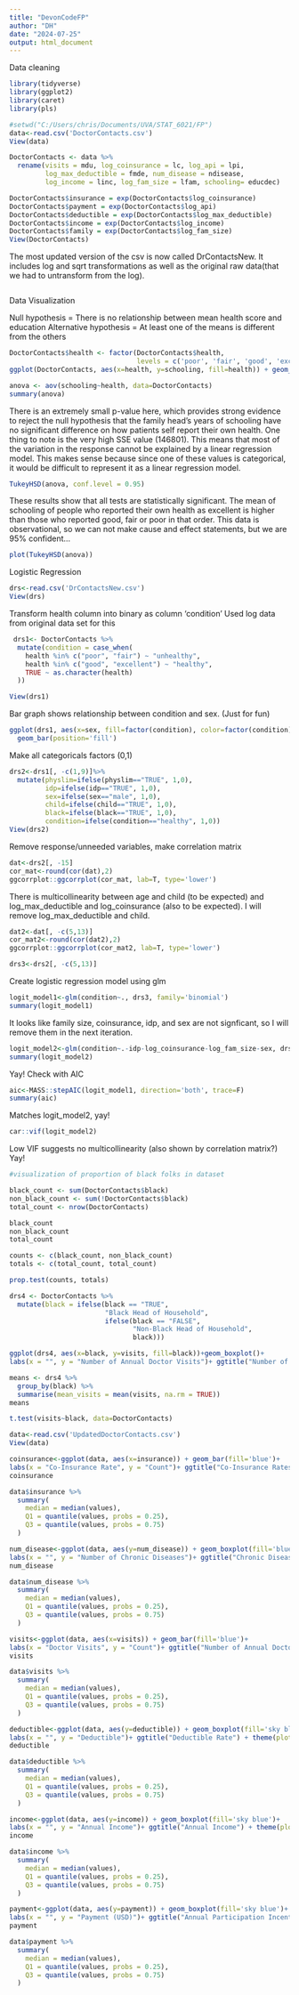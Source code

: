 ```yaml
---
title: "DevonCodeFP"
author: "DH"
date: "2024-07-25"
output: html_document
---
```

Data cleaning
```r
library(tidyverse)
library(ggplot2)
library(caret)
library(pls)
```

```r
#setwd("C:/Users/chris/Documents/UVA/STAT_6021/FP")
data<-read.csv('DoctorContacts.csv')
View(data)
```

```r
DoctorContacts <- data %>%
  rename(visits = mdu, log_coinsurance = lc, log_api = lpi,
         log_max_deductible = fmde, num_disease = ndisease,
         log_income = linc, log_fam_size = lfam, schooling= educdec)
```

```r
DoctorContacts$insurance = exp(DoctorContacts$log_coinsurance)
DoctorContacts$payment = exp(DoctorContacts$log_api)
DoctorContacts$deductible = exp(DoctorContacts$log_max_deductible)
DoctorContacts$income = exp(DoctorContacts$log_income)
DoctorContacts$family = exp(DoctorContacts$log_fam_size)
View(DoctorContacts)
```
The most updated version of the csv is now called DrContactsNew. It includes
log and sqrt transformations as well as the original raw data(that we had to
untransform from the log).
```r

```
Data Visualization

Null hypothesis = There is no relationship between mean health score and education
Alternative hypothesis = At least one of the means is different from the others

```r
DoctorContacts$health <- factor(DoctorContacts$health, 
                                levels = c('poor', 'fair', 'good', 'excellent'))
ggplot(DoctorContacts, aes(x=health, y=schooling, fill=health)) + geom_boxplot()+ ggtitle("Years of Education vs. Self-Reported Health Score") + theme(plot.title = element_text(hjust = 0.5))+ theme(legend.position="none")+labs(x = "Self-Rated Health", y = "Schooling (Years)")


```

```r
anova <- aov(schooling~health, data=DoctorContacts)
summary(anova)
```
There is an extremely small p-value here, which provides strong evidence to
reject the null hypothesis that the family head's years of schooling have no 
significant difference on how patients self report their own health.
One thing to note is the very high SSE value (146801). This means that most of
the variation in the response cannot be explained by a linear regression model.
This makes sense because since one of these values is categorical, it would be
difficult to represent it as a linear regression model.

```r
TukeyHSD(anova, conf.level = 0.95)
```
These results show that all tests are statistically significant. The mean of
schooling of people who reported their own health as excellent is higher than
those who reported good, fair or poor in that order.
This data is observational, so we can not make cause and effect statements,
but we are 95% confident...

```r
plot(TukeyHSD(anova))
```
Logistic Regression
```r
drs<-read.csv('DrContactsNew.csv')
View(drs)
```

Transform health column into binary as column 'condition'
Used log data from original data set for this
```r
 drs1<- DoctorContacts %>%
  mutate(condition = case_when(
    health %in% c("poor", "fair") ~ "unhealthy",
    health %in% c("good", "excellent") ~ "healthy",
    TRUE ~ as.character(health)
  ))

View(drs1)
```

Bar graph shows relationship between condition and sex. (Just for fun)
```r
ggplot(drs1, aes(x=sex, fill=factor(condition), color=factor(condition)))+
  geom_bar(position='fill')
```


Make all categoricals factors (0,1)
```r
drs2<-drs1[, -c(1,9)]%>%
  mutate(physlim=ifelse(physlim=="TRUE", 1,0),
         idp=ifelse(idp=="TRUE", 1,0),
         sex=ifelse(sex=="male", 1,0),
         child=ifelse(child=="TRUE", 1,0),
         black=ifelse(black=="TRUE", 1,0),
         condition=ifelse(condition=="healthy", 1,0))
View(drs2)
```

Remove response/unneeded variables, make correlation matrix
```r
dat<-drs2[, -15]
cor_mat<-round(cor(dat),2)
ggcorrplot::ggcorrplot(cor_mat, lab=T, type='lower')
```
There is multicollinearity between age and child (to be expected) and
log_max_deductible and log_coinsurance (also to be expected). I will remove
log_max_deductible and child.

```r
dat2<-dat[, -c(5,13)]
cor_mat2<-round(cor(dat2),2)
ggcorrplot::ggcorrplot(cor_mat2, lab=T, type='lower')
```

```r
drs3<-drs2[, -c(5,13)]
```

Create logistic regression model using glm
```r
logit_model1<-glm(condition~., drs3, family='binomial')
summary(logit_model1)
```
It looks like family size, coinsurance, idp, and sex are not signficant,
so I will remove them in the next iteration.

```r
logit_model2<-glm(condition~.-idp-log_coinsurance-log_fam_size-sex, drs3, family='binomial')
summary(logit_model2)
```
Yay! Check with AIC
```r
aic<-MASS::stepAIC(logit_model1, direction='both', trace=F)
summary(aic)
```
Matches logit_model2, yay!

```r
car::vif(logit_model2)
```
Low VIF suggests no multicollinearity (also shown by correlation matrix?) Yay!

```r
#visualization of proportion of black folks in dataset

black_count <- sum(DoctorContacts$black)
non_black_count <- sum(!DoctorContacts$black)
total_count <- nrow(DoctorContacts)

black_count
non_black_count
total_count
```
```r
counts <- c(black_count, non_black_count)
totals <- c(total_count, total_count)

prop.test(counts, totals)
```
```r
drs4 <- DoctorContacts %>%
  mutate(black = ifelse(black == "TRUE", 
                        "Black Head of Household", 
                        ifelse(black == "FALSE", 
                               "Non-Black Head of Household", 
                               black)))

ggplot(drs4, aes(x=black, y=visits, fill=black))+geom_boxplot()+
labs(x = "", y = "Number of Annual Doctor Visits")+ ggtitle("Number of Doctor Visits vs. Race") + theme(plot.title = element_text(hjust = 0.5))+ theme(legend.position="none")
```
```r
means <- drs4 %>%
  group_by(black) %>%
  summarise(mean_visits = mean(visits, na.rm = TRUE))
means
```
```r
t.test(visits~black, data=DoctorContacts)

```


```r
data<-read.csv('UpdatedDoctorContacts.csv')
View(data)
```

```r
coinsurance<-ggplot(data, aes(x=insurance)) + geom_bar(fill='blue')+
labs(x = "Co-Insurance Rate", y = "Count")+ ggtitle("Co-Insurance Rates") + theme(plot.title = element_text(hjust = 0.5))+ theme(legend.position="none")
coinsurance
```
```r
data$insurance %>%
  summary(
    median = median(values),
    Q1 = quantile(values, probs = 0.25),
    Q3 = quantile(values, probs = 0.75)
  )
```
```r
num_disease<-ggplot(data, aes(y=num_disease)) + geom_boxplot(fill='blue', width=0.5)+
labs(x = "", y = "Number of Chronic Diseases")+ ggtitle("Chronic Diseases") + theme(plot.title = element_text(hjust = 0.5))+ theme(legend.position="none") + xlim(-1,1)
num_disease
```
```r
data$num_disease %>%
  summary(
    median = median(values),
    Q1 = quantile(values, probs = 0.25),
    Q3 = quantile(values, probs = 0.75)
  )
```

```r
visits<-ggplot(data, aes(x=visits)) + geom_bar(fill='blue')+
labs(x = "Doctor Visits", y = "Count")+ ggtitle("Number of Annual Doctor Visits") + theme(plot.title = element_text(hjust = 0.5))+ theme(legend.position="none")
visits
```
```r
data$visits %>%
  summary(
    median = median(values),
    Q1 = quantile(values, probs = 0.25),
    Q3 = quantile(values, probs = 0.75)
  )
```

```r
deductible<-ggplot(data, aes(y=deductible)) + geom_boxplot(fill='sky blue')+
labs(x = "", y = "Deductible")+ ggtitle("Deductible Rate") + theme(plot.title = element_text(hjust = 0.5))+ theme(legend.position="none")+ xlim(-1,1)
deductible
```
```r
data$deductible %>%
  summary(
    median = median(values),
    Q1 = quantile(values, probs = 0.25),
    Q3 = quantile(values, probs = 0.75)
  )
```

```r
income<-ggplot(data, aes(y=income)) + geom_boxplot(fill='sky blue')+
labs(x = "", y = "Annual Income")+ ggtitle("Annual Income") + theme(plot.title = element_text(hjust = 0.5))+ theme(legend.position="none")+xlim(-1,1)
income
```
```r
data$income %>%
  summary(
    median = median(values),
    Q1 = quantile(values, probs = 0.25),
    Q3 = quantile(values, probs = 0.75)
  )
```

```r
payment<-ggplot(data, aes(y=payment)) + geom_boxplot(fill='sky blue')+
labs(x = "", y = "Payment (USD)")+ ggtitle("Annual Participation Incentive Payment") + theme(plot.title = element_text(hjust = 0.5))+ theme(legend.position="none")+xlim(-1,1)
payment
```

```r
data$payment %>%
  summary(
    median = median(values),
    Q1 = quantile(values, probs = 0.25),
    Q3 = quantile(values, probs = 0.75)
  )
```

```r

```

